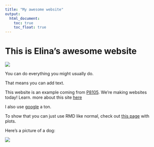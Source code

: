 ```yaml
---
title: "My awesome website"
output: 
  html_document:
    toc: true
    toc_float: true
---
```


# This is Elina's awesome website

![](https://media.giphy.com/media/drXGoW1iudhKw/giphy.gif)

You can do everything you might usually do.

That means you can add text.

This website is an example coming from [P8105](https://p8105.com/making_websites.html). We're making websites today! Learn. more about this site [here](about.html)

I also use [google](https://www.google.com/) a ton.

To show that you can just use RMD like normal, check out [this page](plots.html) with plots.


Here's a picture of a dog:

![](images/photo-1552053831-71594a27632d.jpeg)